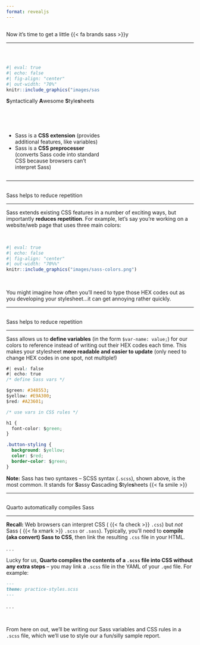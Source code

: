 ```yaml
---
format: revealjs
---
```


##  {#sassy data-menu-title="Get Sassy"}

[Now it's time to get a little {{< fa brands sass >}}y]{.slide-title}

<hr>
<br>

::: {columns}

::: {.column width="50%"}
```r
#| eval: true 
#| echo: false
#| fig-align: "center"
#| out-width: "70%" 
knitr::include_graphics("images/sass.png")
```

::: {.center-text}
**S**yntactically **A**wesome **S**tyle**s**heets
:::
:::

::: {.column width="50%"}

<br>
<br>

::: {.body-text}
- Sass is a **CSS extension** (provides additional features, like variables)
- Sass is a **CSS preprocesser** (converts Sass code into standard CSS because browsers can't interpret Sass)
:::
:::

:::

---

##  {#why-sass data-menu-title="Why Sass"}

[Sass helps to reduce repetition]{.slide-title}

<hr>

::: {.body-text}
Sass extends existing CSS features in a number of exciting ways, but importantly **reduces repetition**. For example, let's say you're working on a website/web page that uses three main colors:
:::

<br>

```r
#| eval: true 
#| echo: false
#| fig-align: "center"
#| out-width: "70%%" 
knitr::include_graphics("images/sass-colors.png")
```

<br>

::: {.body-text}
You might imagine how often you’ll need to type those HEX codes out as you developing your stylesheet…it can get annoying rather quickly.
:::

---

##  {#reduce-rep data-menu-title="Reduce repetition"}

[Sass helps to reduce repetition]{.slide-title}

<hr>

::: {.body-text}
Sass allows us to **define variables** (in the form `$var-name: value;`) for our colors to reference instead of writing out their HEX codes each time. This makes your stylesheet **more readable and easier to update** (only need to change HEX codes in one spot, not multiple!)
:::

```css
#| eval: false
#| echo: true
/* define Sass vars */

$green: #348553;
$yellow: #E9A300;
$red: #A23601;

/* use vars in CSS rules */

h1 {
  font-color: $green;
}

.button-styling {
  background: $yellow;
  color: $red; 
  border-color: $green;
}
```

::: {.body-text}
**Note:** Sass has two syntaxes -- SCSS syntax (`.scss`), shown above, is the most common. It stands for **S**assy **C**ascading **S**tyle**s**heets {{< fa smile >}}
:::

---

##  {#using-scss-files data-menu-title="Using .scss files"}

[Quarto automatically compiles Sass]{.slide-title}

<hr>

::: {.body-text}
**Recall:** Web browsers can interpret CSS ( {{< fa check >}} `.css`) but *not* Sass ( {{< fa xmark >}} `.scss` or `.sass`). Typically, you'll need to **compile (aka convert) Sass to CSS**, then link the resulting `.css` file in your HTML.
:::

. . . 

::: {.body-text}
Lucky for us, **Quarto compiles the contents of a `.scss` file into CSS without any extra steps** -- you may link a `.scss` file in the YAML of your `.qmd` file. For example:
:::

```.md
---
theme: practice-styles.scss
---
```

. . .

<br>

::: {.center-text}
From here on out, we'll be writing our Sass variables and CSS rules in a `.scss` file, which we'll use to style our a fun/silly sample report.
:::


